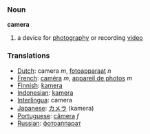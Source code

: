 === Noun ===

'''camera'''
#a device for [[photography]] or recording [[video]]

=== Translations ===
*[[Dutch]]: camera ''m'', [[fotoapparaat]] ''n''
*[[French]]: [[caméra]] ''m'', [[appareil de photos]] ''m''
*[[Finnish]]: [[kamera]]
*[[Indonesian]]: [[kamera]]
*[[Interlingua]]: camera
*[[Japanese]]: [[カメラ]] (kamera)
*[[Portuguese]]: [[câmera]] ''f''
*[[Russian]]: [[фотоаппарат]]